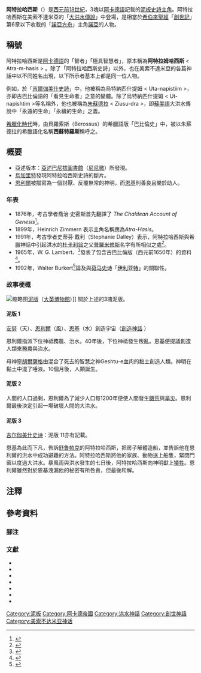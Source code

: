 '''阿特拉哈西斯'''（{{lang|fr|Atrahasis}}）是[[前18世纪|西元前18世紀]]，3塊以[[阿卡德語|阿卡德語]]記載的[[泥板|泥板]][[史诗|史詩]][[主人公|主角]]{{Sfnp|Lambert|Millard|1999}}。阿特拉哈西斯在美索不達米亞的「[[大洪水|大洪水傳說]]」中登場，是相當於[[希伯來聖經|希伯來聖經]]「[[創世記|創世記]]」第6章以下收載的「[[挪亚方舟|諾亞方舟]]」主角[[挪亞|諾亞]]的人物{{Sfnp|矢島|1982}}。

== 稱號 ==
阿特拉哈西斯是[[阿卡德語|阿卡德語]]的「智者{{Sfnp|矢島|1998}}」「極具智慧者{{Sfnp|矢島|1982}}」，原本稱為'''阿特拉姆哈西斯''' < Atra-m-hasis > {{Sfnp|月本|1996}}。除了「阿特拉哈西斯史詩」以外，也在美索不達米亞的各篇神話中以不同姓名出現，以下所示者基本上都是同一位人物。

例如，於「[[吉尔伽美什史诗|吉爾伽美什史詩]]」中，他被稱為烏特納匹什提姆 < Uta-napistiim >，亦即古巴比倫語的「看見生命者」之意{{Sfnp|月本|1996}}的變體。除了烏特納匹什提姆 < Ut-napishtim >等名稱外，他也被稱為[[朱蘇德拉|朱蘇德拉]] < Ziusu-dra >，即[[苏美尔语|蘇美語]]大洪水傳說中「永遠的生命{{Sfnp|岡田|小林|2008}}」「永續的生命{{Sfnp|月本|1996}}」之義。

[[希臘化時代|希臘化時代]]時，由貝羅索斯（Berossus）的希臘語版「巴比倫史」中，被以朱蘇德拉的希臘語化名稱'''西蘇特羅斯'''稱呼之{{Sfnp|岡田|小林|2008}}。

== 概要 ==
{{Refimprove section|time=2020-10-07T10:37:28+00:00}}
* 亞述版本：[[亞述巴尼拔圖書館|亞述巴尼拔圖書館]]（[[尼尼微|尼尼微]]）所發現。
* [[烏加里特|烏加里特]]發現阿特拉哈西斯史詩的斷片。
* [[恩利爾|恩利爾]]被描寫為一個討厭、反覆無常的神明，而[[恩基|恩基]]則善良且樂於助人。

=== 年表 ===

* 1876年，考古學者喬治·史密斯首先翻譯了 ''The Chaldean Account of Genesis''<ref>{{Cite book|last=Smith|first=George|url=http://www.archive.org/details/thechaldeanaccou00smituoft|title=The Chaldean Account of Genesis|location=New York|publisher=Scribner, Armstrong & Co.|date=1876|oclc=670298366}}</ref>。
* 1899年，Heinrich Zimmern 表示主角名稱應為''Atra-Hasis''。
* 1991年，考古學者史蒂芬·戴利（Stephanie Dalley）表示，阿特拉哈西斯與希臘神話中引起洪水的[[杜卡利翁|杜卡利翁]]之父[[普罗米修斯|普羅米修斯]]名字有所相似之處<ref>{{Cite book|editor-last=Dalley|title=Myths from Mesopotamia|location=New York|publisher=Oxford University Press|date=1991}}</ref>。
* 1965年，W. G. Lambert、{{link-en|A. R. Millard|Alan Millard}}<ref>{{Cite book|last=Lambert|last2=Millard|title=Cuneiform Texts from Babylonian Tablets in the British Museum, London|date=1965}}</ref>發表了包含古巴比倫版（西元前1650年）的資料<ref>{{Cite book|last=Lambert|last2=Millard|title=Atrahasis: The Babylonian Story of the Flood|location=Oxford|date=1969}}</ref>。
* 1992年，Walter Burkert<ref>{{Cite book|last=Burkert|title=The Orientalizing Revolution: Near Eastern Influence on Greek Culture in the Early Archaic Age|url=https://archive.org/details/orientalizingrev00burk|location=Harvard|date=1992|pages=[https://archive.org/details/orientalizingrev00burk/page/88 88]–91}}</ref>論及與[[荷马史诗|荷马史诗]]「[[伊利亚特|伊利亚特]]」的關聯性。

=== 故事梗概 ===
[[File:Bm-epic-g.jpg|缩略图]][[泥板|泥版]]（[[大英博物馆|大英博物館]]）]]
關於上述的3塊泥版。

==== 泥版 1 ====
[[安努|安努]]（天）、[[恩利爾|恩利爾]]（風）、[[恩基|恩基]]（水）創造宇宙（[[創世神話|創造神話]] ）

恩利爾指派下位神祗務農、治水{{NoteTag|The Akkadian determinative ''[[dingir|dingir]]'', which is usually translated as “god” or “goddess” can also mean “priest” or “priestess”<ref>{{Cite|first=Margaret Whitney|last=Green|title=Eridu in Sumerian Literature|format=PhD dissertation|publisher=University of Chicago|date=1975|page=224}}</ref> although there are other Akkadian words (e.g. ''ēnu'' and ''ēntu'') that are also translated priest and priestess. The noun “divine” would preserve the ambiguity in ''dingir''.}}。40年後，下位神祗發生叛亂。恩基便提議創造人類來務農與治水。　

母神[[宁胡尔萨格|寧胡爾薩格]]由混合了死去的智慧之神Geshtu-e血肉的黏土創造人類{{NoteTag|On some tablets the under-god [[Weila|Weila]] or [[Aw-ilu|Aw-ilu]], was slain for this purpose.}}。神明在黏土中混了唾液。10個月後，人類誕生。　

==== 泥版 2 ====
人間的人口過剩，恩利爾為了減少人口每1200年便使人間發生[[饑荒|饑荒]]與[[干旱|旱災]]。恩利爾最後決定引起一場破壞人間的大洪水。

==== 泥版 3 ====
[[吉尔伽美什史诗|吉尔伽美什史诗]]：泥版 11亦有記載。

恩基為此而下凡，告訴[[舒鲁帕克|舒鲁帕克]]的阿特拉哈西斯，把房子解體造船，並告訴他在恩利爾的洪水中成功避難的方法。阿特拉哈西斯將他的家族、動物送上船隻，緊閉門窗以度過大洪水。暴風雨與洪水發生的七日後，阿特拉哈西斯向神明獻上[[牺牲|犧牲]]。恩利爾雖然對於恩基洩漏他的秘密有所咎責，但最後和解。

== 注釋 ==
{{NoteFoot}}

== 參考資料 ==
=== 腳注 ===
{{Reflist|2}}

=== 文獻 ===
* {{Cite book|first=W. G.|last=Lambert|authorlink2=:en:Alan Millard|first2=A. R.|last2=Millard|title=Atrahasis: The Babylonian Story of the Flood|publisher=Eisenbrauns|date=1999|asin=1575060396|isbn=1-57506-039-6|oclc=716717731|ref=harv}}
* {{Cite journal|title=The Atrahasis Epic, A Babylonian History of Mankind|last=Laessoe|first=Q.|date=1956|journal=Biblioteca Orientalis|volume=13|pages=90–102|ref=harv}}
* {{Cite book|first=Jeffrey H.|last=Tigay|title=The Evolution of the Gilgamesh Epic|publisher=University of Pennsylvania Press|location=Philadelphia|date=1982|asin=0865165467|isbn=0-8122-7805-4|oclc=804000447|ref=harv}}
* {{Cite book|last=矢島|first=文夫|date=1982-07-09|title=メソポタミアの神話|publisher=[[筑摩書房|筑摩書房]]|series=世界の神話|id=82052721|isbn=4-480-32901-3|oclc=673828844|asin=4480329013|ref=harv}}
* {{Cite book|date=1998-02-10|title=ギルガメシュ叙事詩|publisher=筑摩書房|series=[[ちくま学芸文庫|ちくま学芸文庫]]|id=98083316|isbn=4-480-08409-6|oclc=675909060|asin=4480084096|ref={{SfnRef|矢島|1998}}}}
* {{Cite book|date=1996-01-30|title=ギルガメシュ叙事詩|publisher=[[岩波書店|岩波書店]]|id=96043536|isbn=4-00-002752-2|oclc=674771298|asin=4000027522|ref={{SfnRef|月本|1996}}}}
* {{Cite book|last=岡田|first=明子|last2=小林|first2=登志子|date=2008-12|title=シュメル神話の世界-粘土版に刻まれた最古のロマン-|publisher=[[中央公論新社|中央公論新社]]|series=中公新書|id=21546869|isbn=978-4-12-101977-6|oclc=675632527|asin=4121019776|ref=harv}}

{{DEFAULTSORT:あとらはしいす}}

[[Category:泥板|Category:泥板]]
[[Category:阿卡德帝國|Category:阿卡德帝國]]
[[Category:洪水神話|Category:洪水神話]]
[[Category:創世神話|Category:創世神話]]
[[Category:美索不达米亚神话|Category:美索不达米亚神话]]